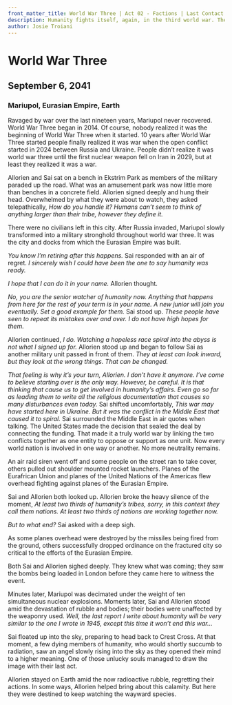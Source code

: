```yaml
---
front_matter_title: World War Three | Act 02 - Factions | Last Contact
description: Humanity fights itself, again, in the third world war. The Eurasian Empire defends the city of Mariupol.
author: Josie Troiani
---
```

# World War Three

## September 6, 2041

### Mariupol, Eurasian Empire, Earth

Ravaged by war over the last nineteen years, Mariupol never recovered. World War Three began in 2014. Of course, nobody realized it was the beginning of World War Three when it started. 10 years after World War Three started people finally realized it was war when the open conflict started in 2024 between Russia and Ukraine. People didn’t realize it was world war three until the first nuclear weapon fell on Iran in 2029, but at least they realized it was a war.

Allorien and Sai sat on a bench in Ekstrim Park as members of the military paraded up the road. What was an amusement park was now little more than benches in a concrete field. Allorien signed deeply and hung their head. Overwhelmed by what they were about to watch, they asked telepathically, *How do you handle it? Humans can’t seem to think of anything larger than their tribe, however they define it.*

There were no civilians left in this city. After Russia invaded, Mariupol slowly transformed into a military stronghold throughout world war three. It was the city and docks from which the Eurasian Empire was built.

*You know I’m retiring after this happens.* Sai responded with an air of regret. *I sincerely wish I could have been the one to say humanity was ready.*

*I hope that I can do it in your name.* Allorien thought.

*No, you are the senior watcher of humanity now. Anything that happens from here for the rest of your term is in your name. A new junior will join you eventually. Set a good example for them.* Sai stood up. *These people have seen to repeat its mistakes over and over. I do not have high hopes for them.*

Allorien continued, *I do. Watching a hopeless race spiral into the abyss is not what I signed up for.* Allorien stood up and began to follow Sai as another military unit passed in front of them. *They at least can look inward, but they look at the wrong things. That can be changed.*

*That feeling is why it’s your turn, Allorien. I don’t have it anymore. I’ve come to believe starting over is the only way. However, be careful. It is that thinking that cause us to get involved in humanity’s affairs. Even go so far as leading them to write all the religious documentation that causes so many disturbances even today.* Sai shifted uncomfortably, *This war may have started here in Ukraine. But it was the conflict in the Middle East that caused it to spiral.* Sai surrounded the Middle East in air quotes when talking. The United States made the decision that sealed the deal by connecting the funding. That made it a truly world war by linking the two conflicts together as one entity to oppose or support as one unit. Now every world nation is involved in one way or another. No more neutrality remains.

An air raid siren went off and some people on the street ran to take cover, others pulled out shoulder mounted rocket launchers. Planes of the Eurafrican Union and planes of the United Nations of the Americas flew overhead fighting against planes of the Eurasian Empire.

Sai and Allorien both looked up. Allorien broke the heavy silence of the moment, *At least two thirds of humanity’s tribes, sorry, in this context they call them nations. At least two thirds of nations are working together now.*

*But to what end?* Sai asked with a deep sigh.

As some planes overhead were destroyed by the missiles being fired from the ground, others successfully dropped ordinance on the fractured city so critical to the efforts of the Eurasian Empire.

Both Sai and Allorien sighed deeply. They knew what was coming; they saw the bombs being loaded in London before they came here to witness the event.

Minutes later, Mariupol was decimated under the weight of ten simultaneous nuclear explosions. Moments later, Sai and Allorien stood amid the devastation of rubble and bodies; their bodies were unaffected by the weaponry used. *Well, the last report I write about humanity will be very similar to the one I wrote in 1945, except this time it won’t end this war…*

Sai floated up into the sky, preparing to head back to Crest Cross. At that moment, a few dying members of humanity, who would shortly succumb to radiation, saw an angel slowly rising into the sky as they opened their mind to a higher meaning. One of those unlucky souls managed to draw the image with their last act.

Allorien stayed on Earth amid the now radioactive rubble, regretting their actions. In some ways, Allorien helped bring about this calamity. But here they were destined to keep watching the wayward species.
